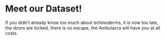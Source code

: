 
# Meet our Dataset!

If you didn't already know too much about echinoderms, it is now too late, the doors are locked, there is no escape, the Ambulacra will have you at all costs.
